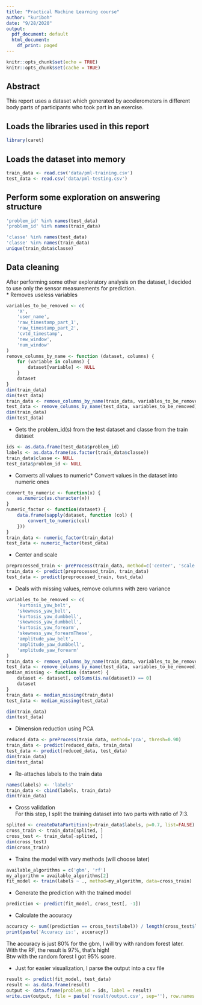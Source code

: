 ```yaml
---
title: "Practical Machine Learning course"
author: "kuriboh"
date: "9/28/2020"
output:
  pdf_document: default
  html_document:
    df_print: paged
---
```


```r
knitr::opts_chunk$set(echo = TRUE)
knitr::opts_chunk$set(cache = TRUE)
```

## Abstract  
This report uses a dataset which generated by accelerometers in different body parts of participants who took part in an exercise.  
  
## Loads the libraries used in this report  
```r
library(caret)
```

## Loads the dataset into memory  
```r
train_data <- read.csv('data/pml-training.csv')
test_data <- read.csv('data/pml-testing.csv')
```  
  
## Perform some exploration on answering structure  
```r
'problem_id' %in% names(test_data)
'problem_id' %in% names(train_data)

'classe' %in% names(test_data)
'classe' %in% names(train_data)
unique(train_data$classe)
```
## Data cleaning  
After performing some other exploratory analysis on the dataset, I decided to use only the sensor measurements for prediction.  
* Removes useless variables  
```r
variables_to_be_removed <- c(
    'X',
    'user_name',
    'raw_timestamp_part_1',
    'raw_timestamp_part_2',
    'cvtd_timestamp',
    'new_window',
    'num_window'
)
remove_columns_by_name <- function (dataset, columns) {
    for (variable in columns) {
        dataset[variable] <- NULL
    }
    dataset
}
dim(train_data)
dim(test_data)
train_data <- remove_columns_by_name(train_data, variables_to_be_removed)
test_data <- remove_columns_by_name(test_data, variables_to_be_removed)
dim(train_data)
dim(test_data)
```
  
* Gets the problem_id(s) from the test dataset and classe from the train dataset  
```r
ids <- as.data.frame(test_data$problem_id)
labels <- as.data.frame(as.factor(train_data$classe))
train_data$classe <- NULL
test_data$problem_id <- NULL
```
  
* Converts all values to numeric* Convert values in the dataset into numeric ones  
```r
convert_to_numeric <- function(x) {
    as.numeric(as.character(x))
}
numeric_factor <- function(dataset) {
    data.frame(sapply(dataset, function (col) {
        convert_to_numeric(col)
    }))
}
train_data <- numeric_factor(train_data)
test_data <- numeric_factor(test_data)
```
  
* Center and scale  
```r
preprocessed_train <- preProcess(train_data, method=c('center', 'scale'))
train_data <- predict(preprocessed_train, train_data)
test_data <- predict(preprocessed_train, test_data)
```
  
* Deals with missing values, remove columns with zero variance  
```r
variables_to_be_removed <- c(
    'kurtosis_yaw_belt',
    'skewness_yaw_belt',
    'kurtosis_yaw_dumbbell',
    'skewness_yaw_dumbbell',
    'kurtosis_yaw_forearm',
    'skewness_yaw_forearmThese',
    'amplitude_yaw_belt',
    'amplitude_yaw_dumbbell',
    'amplitude_yaw_forearm'
)
train_data <- remove_columns_by_name(train_data, variables_to_be_removed)
test_data <- remove_columns_by_name(test_data, variables_to_be_removed)
median_missing <- function (dataset) {
    dataset <- dataset[, colSums(is.na(dataset)) == 0]
    dataset
}
train_data <- median_missing(train_data)
test_data <- median_missing(test_data)

dim(train_data)
dim(test_data)
```
  
* Dimension reduction using PCA  
```r
reduced_data <- preProcess(train_data, method='pca', thresh=0.90)
train_data <- predict(reduced_data, train_data)
test_data <- predict(reduced_data, test_data)
dim(train_data)
dim(test_data)
```
  
* Re-attaches labels to the train data  
```r
names(labels) <- 'labels'
train_data <- cbind(labels, train_data)
dim(train_data)
```
  
* Cross validation  
For this step, I split the training dataset into two parts with ratio of 7:3.  
```r
splited <- createDataPartition(y=train_data$labels, p=0.7, list=FALSE)
cross_train <- train_data[splited, ]
cross_test <- train_data[-splited, ]
dim(cross_test)
dim(cross_train)
```
  
* Trains the model with vary methods (will choose later)  
```r
available_algorithms = c('gbm', 'rf')
my_algorithm = available_algorithms[2]
fit_model <- train(labels ~ ., method=my_algorithm, data=cross_train)
```
  
* Generate the prediction with the trained model  
```r
prediction <- predict(fit_model, cross_test[, -1])
```
  
* Calculate the accuracy  
```r
accuracy <- sum((prediction == cross_test$label)) / length(cross_test$label)
print(paste('Accuracy is:', accuracy))
```
  
The accuracy is just 80% for the gbm, I will try with random forest later.  
With the RF, the result is 97%, that's high!  
Btw with the random forest I got 95% score.  
  
* Just for easier visualization, I parse the output into a csv file  
```r
result <- predict(fit_model, test_data)
result <- as.data.frame(result)
output <- data.frame(problem_id = ids, label = result)
write.csv(output, file = paste('result/output.csv', sep=''), row.names = FALSE)
```